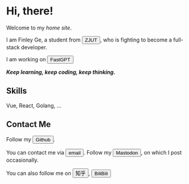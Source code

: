 
# Hi, there!

Welcome to my *home site*.

I am Finley Ge,
a student from 
<Button color="blue" link="https://www.zjut.edu.cn"> ZJUT </Button>,
who is fighting to become a 
full-stack developer.

I am working on <Button color="lightblue" link="https://fastgpt.run/"> FastGPT </Button>

***Keep learning, keep coding, keep thinking.***

## Skills

Vue, React, Golang, ...

## Contact Me

Follow my <Button color="black" link="https://github.com/FinleyGe"> Github </Button>.

You can contact me via <Button color="pink" link="mailto:finleyge@qq.com"> email </Button>.
Follow my <Button color="#5A4DDF" link="https://g0v.social/@FinleyGe@g0v.social"> Mastodon </Button>,
on which I post occasionally.

You can also follow me on <Button color="#0751bc" link="https://www.zhihu.com/people/ge-jun-75-34"> 知乎 </Button>, 
<Button color="pink" link="https://space.bilibili.com/62847286"> BiliBili </Button>

